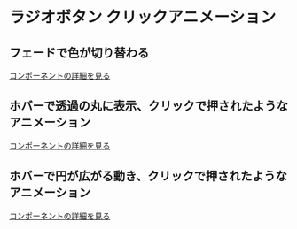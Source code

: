 # ラジオボタン クリックアニメーション


## フェードで色が切り替わる

<Story id="click-radio--color" />

[コンポーネントの詳細を見る](/story/click-radio--color)

## ホバーで透過の丸に表示、クリックで押されたようなアニメーション

<Story id="click-radio--ghost" />

[コンポーネントの詳細を見る](/story/click-radio--ghost)

## ホバーで円が広がる動き、クリックで押されたようなアニメーション

<Story id="click-radio--scale" />

[コンポーネントの詳細を見る](/story/click-radio--scale)
